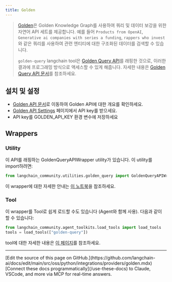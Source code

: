 ```yaml
---
title: Golden
---
```


>[Golden](https://golden.com)은 Golden Knowledge Graph를 사용하여 쿼리 및 데이터 보강을 위한 자연어 API 세트를 제공합니다. 예를 들어 `Products from OpenAI`, `Generative ai companies with series a funding`, `rappers who invest`와 같은 쿼리를 사용하여 관련 엔티티에 대한 구조화된 데이터를 검색할 수 있습니다.
>
>`golden-query` langchain tool은 [Golden Query API](https://docs.golden.com/reference/query-api)를 래핑한 것으로, 이러한 결과에 프로그래밍 방식으로 액세스할 수 있게 해줍니다.
>자세한 내용은 [Golden Query API 문서](https://docs.golden.com/reference/query-api)를 참조하세요.

## 설치 및 설정
- [Golden API 문서](https://docs.golden.com/)로 이동하여 Golden API에 대한 개요를 확인하세요.
- [Golden API Settings](https://golden.com/settings/api) 페이지에서 API key를 받으세요.
- API key를 GOLDEN_API_KEY 환경 변수에 저장하세요

## Wrappers

### Utility

이 API를 래핑하는 GoldenQueryAPIWrapper utility가 있습니다. 이 utility를 import하려면:

```python
from langchain_community.utilities.golden_query import GoldenQueryAPIWrapper
```

이 wrapper에 대한 자세한 안내는 [이 노트북](/oss/python/integrations/tools/golden_query)을 참조하세요.

### Tool

이 wrapper를 Tool로 쉽게 로드할 수도 있습니다 (Agent와 함께 사용).
다음과 같이 할 수 있습니다:
```python
from langchain_community.agent_toolkits.load_tools import load_tools
tools = load_tools(["golden-query"])
```

tool에 대한 자세한 내용은 [이 페이지](/oss/python/integrations/tools)를 참조하세요.

---

<Callout icon="pen-to-square" iconType="regular">
    [Edit the source of this page on GitHub.](https://github.com/langchain-ai/docs/edit/main/src/oss/python/integrations/providers/golden.mdx)
</Callout>
<Tip icon="terminal" iconType="regular">
    [Connect these docs programmatically](/use-these-docs) to Claude, VSCode, and more via MCP for    real-time answers.
</Tip>
